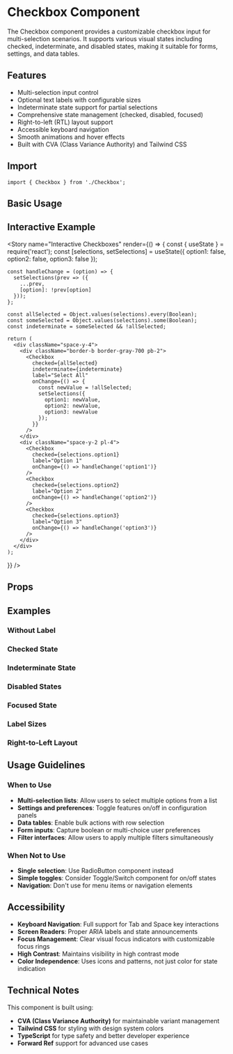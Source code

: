 
<Meta of={CheckboxStories} title="Components/Checkbox/Documentation" />

# Checkbox Component

The Checkbox component provides a customizable checkbox input for multi-selection scenarios. It supports various visual states including checked, indeterminate, and disabled states, making it suitable for forms, settings, and data tables.

## Features

- Multi-selection input control
- Optional text labels with configurable sizes
- Indeterminate state support for partial selections
- Comprehensive state management (checked, disabled, focused)
- Right-to-left (RTL) layout support
- Accessible keyboard navigation
- Smooth animations and hover effects
- Built with CVA (Class Variance Authority) and Tailwind CSS

## Import

```tsx
import { Checkbox } from './Checkbox';
```

## Basic Usage

<Canvas of={CheckboxStories.Default} />

## Interactive Example

<Story 
  name="Interactive Checkboxes"
  render={() => {
    const { useState } = require('react');
    const [selections, setSelections] = useState({
      option1: false,
      option2: false,
      option3: false
    });
    
    const handleChange = (option) => {
      setSelections(prev => ({
        ...prev,
        [option]: !prev[option]
      }));
    };

    const allSelected = Object.values(selections).every(Boolean);
    const someSelected = Object.values(selections).some(Boolean);
    const indeterminate = someSelected && !allSelected;

    return (
      <div className="space-y-4">
        <div className="border-b border-gray-700 pb-2">
          <Checkbox
            checked={allSelected}
            indeterminate={indeterminate}
            label="Select All"
            onChange={() => {
              const newValue = !allSelected;
              setSelections({
                option1: newValue,
                option2: newValue,
                option3: newValue
              });
            }}
          />
        </div>
        <div className="space-y-2 pl-4">
          <Checkbox
            checked={selections.option1}
            label="Option 1"
            onChange={() => handleChange('option1')}
          />
          <Checkbox
            checked={selections.option2}
            label="Option 2"
            onChange={() => handleChange('option2')}
          />
          <Checkbox
            checked={selections.option3}
            label="Option 3"
            onChange={() => handleChange('option3')}
          />
        </div>
      </div>
    );
  }}
/>

## Props

<Controls of={CheckboxStories.Default} />

## Examples

### Without Label
<Canvas of={CheckboxStories.WithoutLabel} />

### Checked State
<Canvas of={CheckboxStories.Checked} />

### Indeterminate State
<Canvas of={CheckboxStories.Indeterminate} />

### Disabled States
<Canvas of={CheckboxStories.Disabled} />
<Canvas of={CheckboxStories.DisabledChecked} />

### Focused State
<Canvas of={CheckboxStories.Focused} />
<Canvas of={CheckboxStories.FocusedChecked} />

### Label Sizes
<Canvas of={CheckboxStories.SmallLabel} />
<Canvas of={CheckboxStories.LargeLabel} />

### Right-to-Left Layout
<Canvas of={CheckboxStories.RTL} />

## Usage Guidelines

### When to Use
- **Multi-selection lists**: Allow users to select multiple options from a list
- **Settings and preferences**: Toggle features on/off in configuration panels
- **Data tables**: Enable bulk actions with row selection
- **Form inputs**: Capture boolean or multi-choice user preferences
- **Filter interfaces**: Allow users to apply multiple filters simultaneously

### When Not to Use
- **Single selection**: Use RadioButton component instead
- **Simple toggles**: Consider Toggle/Switch component for on/off states
- **Navigation**: Don't use for menu items or navigation elements

## Accessibility

- **Keyboard Navigation**: Full support for Tab and Space key interactions
- **Screen Readers**: Proper ARIA labels and state announcements
- **Focus Management**: Clear visual focus indicators with customizable focus rings
- **High Contrast**: Maintains visibility in high contrast mode
- **Color Independence**: Uses icons and patterns, not just color for state indication

## Technical Notes

This component is built using:
- **CVA (Class Variance Authority)** for maintainable variant management
- **Tailwind CSS** for styling with design system colors
- **TypeScript** for type safety and better developer experience
- **Forward Ref** support for advanced use cases